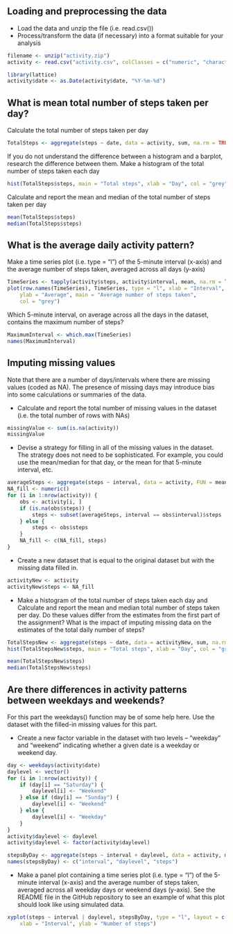 ## Loading and preprocessing the data

- Load the data and unzip the file (i.e. read.csv())
- Process/transform the data (if necessary) into a format suitable for your analysis


```r
filename <- unzip("activity.zip")
activity <- read.csv("activity.csv", colClasses = c("numeric", "character", "numeric"))

library(lattice)
activity$date <- as.Date(activity$date, "%Y-%m-%d")
```

## What is mean total number of steps taken per day?
Calculate the total number of steps taken per day
```r
TotalSteps <- aggregate(steps ~ date, data = activity, sum, na.rm = TRUE)
```

If you do not understand the difference between a histogram and a barplot, research the difference between them. Make a histogram of the total number of steps taken each day
```r
hist(TotalSteps$steps, main = "Total steps", xlab = "Day", col = "grey")
```

Calculate and report the mean and median of the total number of steps taken per day
```r
mean(TotalSteps$steps)
median(TotalSteps$steps)
```

## What is the average daily activity pattern?
Make a time series plot (i.e. type = "l") of the 5-minute interval (x-axis) and the average number of steps taken, averaged across all days (y-axis)
```r
TimeSeries <- tapply(activity$steps, activity$interval, mean, na.rm = TRUE)
plot(row.names(TimeSeries), TimeSeries, type = "l", xlab = "Interval", 
    ylab = "Average", main = "Average number of steps taken", 
    col = "grey")
```

Which 5-minute interval, on average across all the days in the dataset, contains the maximum number of steps?
```r
MaximumInterval <- which.max(TimeSeries)
names(MaximumInterval)
```

## Imputing missing values
Note that there are a number of days/intervals where there are missing values (coded as NA). The presence of missing days may introduce bias into some calculations or summaries of the data.

- Calculate and report the total number of missing values in the dataset (i.e. the total number of rows with NAs)

```r
missingValue <- sum(is.na(activity))
missingValue
```

- Devise a strategy for filling in all of the missing values in the dataset. The strategy does not need to be sophisticated. For example, you could use the mean/median for that day, or the mean for that 5-minute interval, etc.
```r
averageSteps <- aggregate(steps ~ interval, data = activity, FUN = mean)
NA_fill <- numeric()
for (i in 1:nrow(activity)) {
    obs <- activity[i, ]
    if (is.na(obs$steps)) {
        steps <- subset(averageSteps, interval == obs$interval)$steps
    } else {
        steps <- obs$steps
    }
    NA_fill <- c(NA_fill, steps)
}
```

- Create a new dataset that is equal to the original dataset but with the missing data filled in.
```r
activityNew <- activity
activityNew$steps <- NA_fill
```

- Make a histogram of the total number of steps taken each day and Calculate and report the mean and median total number of steps taken per day. Do these values differ from the estimates from the first part of the assignment? What is the impact of imputing missing data on the estimates of the total daily number of steps?
```r
TotalStepsNew <- aggregate(steps ~ date, data = activityNew, sum, na.rm = TRUE)
hist(TotalStepsNew$steps, main = "Total steps", xlab = "Day", col = "grey")

mean(TotalStepsNew$steps)
median(TotalStepsNew$steps)

```

## Are there differences in activity patterns between weekdays and weekends?

For this part the weekdays() function may be of some help here. Use the dataset with the filled-in missing values for this part.

- Create a new factor variable in the dataset with two levels – “weekday” and “weekend” indicating whether a given date is a weekday or weekend day.

```r
day <- weekdays(activity$date)
daylevel <- vector()
for (i in 1:nrow(activity)) {
    if (day[i] == "Saturday") {
        daylevel[i] <- "Weekend"
    } else if (day[i] == "Sunday") {
        daylevel[i] <- "Weekend"
    } else {
        daylevel[i] <- "Weekday"
    }
}
activity$daylevel <- daylevel
activity$daylevel <- factor(activity$daylevel)

stepsByDay <- aggregate(steps ~ interval + daylevel, data = activity, mean)
names(stepsByDay) <- c("interval", "daylevel", "steps")
```

- Make a panel plot containing a time series plot (i.e. type = "l") of the 5-minute interval (x-axis) and the average number of steps taken, averaged across all weekday days or weekend days (y-axis). See the README file in the GitHub repository to see an example of what this plot should look like using simulated data.
```r
xyplot(steps ~ interval | daylevel, stepsByDay, type = "l", layout = c(1, 2), 
    xlab = "Interval", ylab = "Number of steps")
```